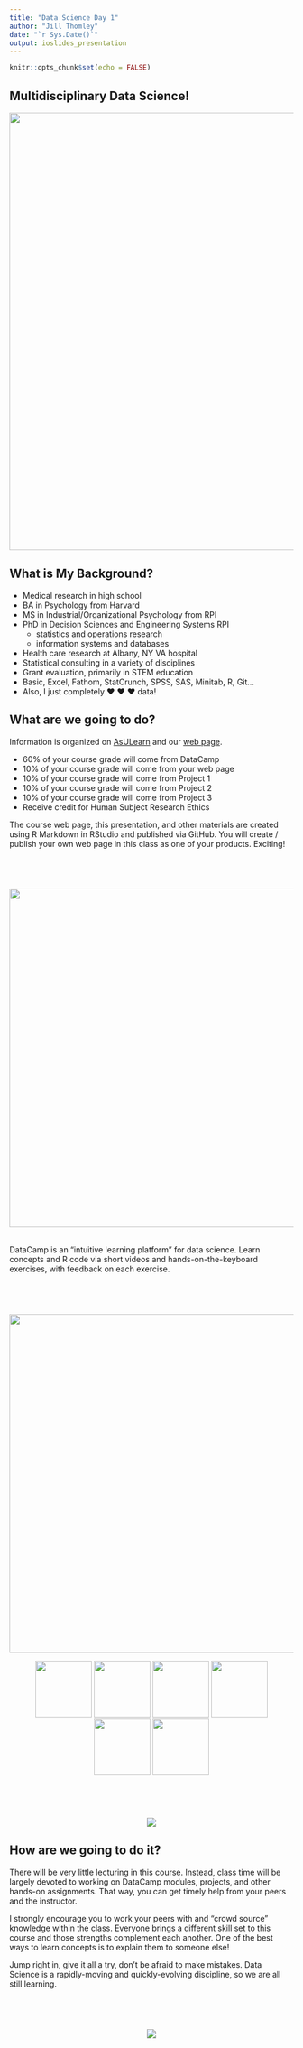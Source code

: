 ```yaml
---
title: "Data Science Day 1"
author: "Jill Thomley"
date: "`r Sys.Date()`"
output: ioslides_presentation
---
```


```r
knitr::opts_chunk$set(echo = FALSE)
```

## Multidisciplinary Data Science!

<img src = "http://i.imgur.com/aoz1BJy.jpg" width = 775/>


## What is My Background?

* Medical research in high school
* BA in Psychology from Harvard
* MS in Industrial/Organizational Psychology from RPI
* PhD in Decision Sciences and Engineering Systems RPI
    * statistics and operations research
    * information systems and databases
* Health care research at Albany, NY VA hospital
* Statistical consulting in a variety of disciplines
* Grant evaluation, primarily in STEM education
* Basic, Excel, Fathom, StatCrunch, SPSS, SAS, Minitab, R, Git...
* Also, I just completely &hearts; &hearts; &hearts; data!


## What are we going to do?

Information is organized on [AsULearn](http://asulearn.appstate.edu) and our [web page](https://stat-jet-asu.github.io/DataScience1/).

* 60% of your course grade will come from DataCamp
* 10% of your course grade will come from your web page
* 10% of your course grade will come from Project 1
* 10% of your course grade will come from Project 2
* 10% of your course grade will come from Project 3
* Receive credit for Human Subject Research Ethics

The course web page, this presentation, and other materials are created using R Markdown in RStudio and published via GitHub. You will create / publish your own web page in this class as one of your products. Exciting!


## &nbsp;

<p style="text-align: center;"><img src = "images/datacamp-logo.png" width=600;><br><br></p>

<p>DataCamp is an "intuitive learning platform" for data science. Learn concepts and R code via short videos and hands-on-the-keyboard exercises, with feedback on each exercise.</p>

## &nbsp;

<p style="text-align: center;"><img src = "images/rstudio-logo.png" width=600;></p>
<p style="text-align: center;">
<img src = "images/rmarkdown.png" width=100;>
<img src = "images/tidyverse.png" width=100;>
<img src = "images/dplyr.png" width=100;>
<img src = "images/ggplot2.png" width=100;>
<img src = "images/tidyr.png" width=100;>
<img src = "images/readxl.png" width=100;>
</p>


## &nbsp;

<p style="text-align: center;"><img src = "images/github-logo.jpg"></p>


## How are we going to do it?

There will be very little lecturing in this course. Instead, class time will be largely devoted to working on DataCamp modules, projects, and other hands-on assignments. That way, you can get timely help from your peers and the instructor. 

I strongly encourage you to work your peers with and "crowd source" knowledge within the class. Everyone brings a different skill set to this course and those strengths complement each another. One of the best ways to learn concepts is to explain them to someone else!

Jump right in, give it all a try, don't be afraid to make mistakes. Data Science is a rapidly-moving and quickly-evolving discipline, so we are all still learning.


## &nbsp;

<p style="text-align:center"><img src="https://stat-jet-asu.github.io/Moodlepics/swimmingindata.jpg"></p>